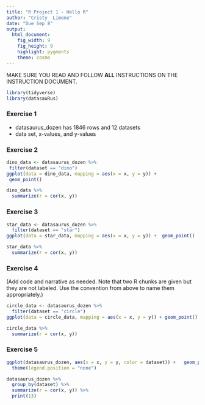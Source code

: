 ```yaml
---
title: "R Project 1 - Hello R"
author: "Cristy  Limone"
date: "Due Sep 8"
output: 
  html_document: 
    fig_width: 9
    fig_height: 9
    highlight: pygments
    theme: cosmo
---
```


MAKE SURE YOU READ AND FOLLOW **ALL** INSTRUCTIONS ON THE INSTRUCTION DOCUMENT. 

<!-- ### Load packages -->

```r
library(tidyverse) 
library(datasauRus)
```


### Exercise 1

- datasaurus_dozen has 1846 rows and 12 datasets
- data set, x-values, and y-values

<!-- (Type your answer to Exercise 1 here. This exercise does not require any R code. **Remove notes like this in the final product that you turn in**) -->

### Exercise 2



<!-- (The answers for this Exercise are given for you below. But you should clean up some of the narrative so that it only includes what you want to turn in.) -->

<!-- First let's plot the data in the dino dataset: -->

 ```r
dino_data <- datasaurus_dozen %>%
  filter(dataset == "dino")
ggplot(data = dino_data, mapping = aes(x = x, y = y)) +
  geom_point()
```

<!-- And next calculate the correlation between `x` and `y` in this dataset: -->

```r
dino_data %>%
  summarize(r = cor(x, y))
```


### Exercise 3

<!-- (Add code and narrative as needed. Note that the R chunks are labeled with `plot-star` and `cor-star` to provide spaces to place the code for plotting and calculating the correlation coefficient. To finish, remember to clean up the narrative by removing these instructions.) -->



```r
star_data <- datasaurus_dozen %>%
  filter(dataset == "star")
ggplot(data = star_data, mapping = aes(x = x, y = y)) +  geom_point() 
```

<!-- I'm some text, you should replace me with more meaningful text... -->
 
```r
star_data %>%
  summarize(r = cor(x, y))
```

### Exercise 4

(Add code and narrative as needed. Note that two R chunks are given but they are not labeled. Use the convention from above to name them appropriately.)


```r
circle_data <- datasaurus_dozen %>%
  filter(dataset == "circle")
ggplot(data = circle_data, mapping = aes(x = x, y = y)) + geom_point()
```

```r
circle_data %>%
  summarize(r = cor(x, y))
```

### Exercise 5


```r
ggplot(datasaurus_dozen, aes(x = x, y = y, color = dataset)) +   geom_point() + facet_wrap(~ dataset, ncol = 3) + # facet      the dataset variable in cols
  theme(legend.position = "none")
```

```r
datasaurus_dozen %>% 
  group_by(dataset) %>%
  summarize(r = cor(x, y)) %>%
  print(13)
```

<!-- (Add code and narrative as needed. To add R chunks either type out the backticks, curly braces, and the letter `r` or use the Insert chunk button above, with the green +C.) -->


